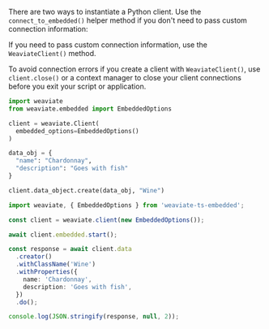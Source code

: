 
<Tabs groupId="languages">
<TabItem value="py" label="Python (v4)">

There are two ways to instantiate a Python client. Use the `connect_to_embedded()` helper method if you don't need to pass custom connection information:

<FilteredTextBlock
  text={PyCode}
  startMarker="# START SimpleInstantiationEmbedded"
  endMarker="# END SimpleInstantiationEmbedded"
  language="py"
/>

If you need to pass custom connection information, use the `WeaviateClient()` method.

<FilteredTextBlock
  text={PyCode}
  startMarker="# START FullInstantiationEmbedded"
  endMarker="# END FullInstantiationEmbedded"
  language="py"
/>

To avoid connection errors if you create a client with `WeaviateClient()`, use `client.close()` or a context manager to close your client connections before you exit your script or application.

</TabItem>
<TabItem value="py3" label="Python (V3)">

  ```python
  import weaviate
  from weaviate.embedded import EmbeddedOptions

  client = weaviate.Client(
    embedded_options=EmbeddedOptions()
  )

  data_obj = {
    "name": "Chardonnay",
    "description": "Goes with fish"
  }

  client.data_object.create(data_obj, "Wine")
  ```

  </TabItem>
  <TabItem value="js" label="JavaScript / TypeScript">

  ```ts
  import weaviate, { EmbeddedOptions } from 'weaviate-ts-embedded';

  const client = weaviate.client(new EmbeddedOptions());

  await client.embedded.start();

  const response = await client.data
    .creator()
    .withClassName('Wine')
    .withProperties({
      name: 'Chardonnay',
      description: 'Goes with fish',
    })
    .do();

  console.log(JSON.stringify(response, null, 2));
  ```

  </TabItem>
</Tabs>
